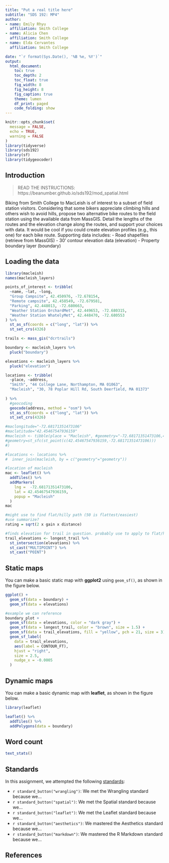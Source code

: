 ```yaml
---
title: "Put a real title here"
subtitle: "SDS 192: MP4"
author: 
- name: Emily Rhyu
  affiliation: Smith College
- name: Alicia Chen
  affiliation: Smith College
- name: Elda Cervantes
  affiliation: Smith College

date: "`r format(Sys.Date(), '%B %e, %Y')`"
output:
  html_document:
    toc: true
    toc_depth: 2
    toc_float: true
    fig_width: 8
    fig_height: 8
    fig_caption: true
    theme: lumen
    df_print: paged
    code_folding: show
---
```


```r
knitr::opts_chunk$set(
  message = FALSE,
  echo = TRUE,
  warning = FALSE
)
library(tidyverse)
library(sds192)
library(sf)
library(tidygeocoder)
```

## Introduction

> READ THE INSTRUCTIONS: https://beanumber.github.io/sds192/mod_spatial.html

Biking from Smith College to MacLeish is of interest to a subset of field station visitors. Considering that some bikers appreciate climbing hills and others wish to avoid hills, propose two alternative bike routes to the field station using the available data from MassGIS. Detail the lengths of the routes and the elevation change along the routes, and support your choices with data. It would be cool if you could create elevation profiles (e.g., this one) for each bike route.
Supporting data includes:
- Road shapefiles (retrieve from MassGIS)
- 30’ contour elevation data (elevation)
- Property boundary layer (boundary)


## Loading the data

```r
library(macleish)
names(macleish_layers)
```

```r
points_of_interest <- tribble(
  ~name, ~lat, ~long,
  "Group Campsite", 42.450976, -72.678154, 
  "Remote campsite", 42.458549, -72.679581,
  "Parking", 42.448013, -72.680663,
  "Weather Station OrchardMet", 42.449653, -72.680315,
  "Weather Station WhatelyMet", 42.448470, -72.680553
) %>%
  st_as_sf(coords = c("long", "lat")) %>%
  st_set_crs(4326)
```

```r
trails <- mass_gis("dcrtrails")

boundary <- macleish_layers %>%
  pluck("boundary")

elevations <- macleish_layers %>%
  pluck("elevation")
```

```r
locations <- tribble(
  ~place, ~address, 
  "Smith", "44 College Lane, Northampton, MA 01063",
  "Macleish", "30, 78 Poplar Hill Rd, South Deerfield, MA 01373"
  
) %>%
  #geocoding
  geocode(address, method = "osm") %>%
  st_as_sf(coords = c("long", "lat")) %>%
  st_set_crs(4326)

#maclongitude="-72.68171351473106"
#maclatitude="42.45467547936159"
#macleish <- tibble(place = "Macleish", #geometry="-72.68171351473106,42.45467547936159"
#geometry=st_sfc(st_point(c(42.45467547936159,-72.68171351473106)))
#)

#locations <- locations %>% 
#  inner_join(macleish, by = c("geometry"="geometry"))
```

```r
#location of macleish
mac <- leaflet() %>%
  addTiles() %>%
  addMarkers(
    lng =  -72.68171351473106,
    lat = 42.45467547936159,
    popup = "Macleish"
  )
mac
```


```r
#might use to find flat/hilly path (50 is flattest/easiest)
#use summarize?
rating = sqrt(2 x gain x distance)

#finds elevation for trail in question. probably use to apply to flat/hilly trails found from equation above and make elevation profile
trail_elevations <- longest_trail %>%
  st_intersection(elevations) %>%
  st_cast("MULTIPOINT") %>%
  st_cast("POINT")
```



## Static maps

You can make a basic static map with **ggplot2** using `geom_sf()`, as shown in the figure below.

```r

ggplot() +
  geom_sf(data = boundary) +
  geom_sf(data = elevations)
```

```r
#example we can reference
boundary_plot +
  geom_sf(data = elevations, color = "dark gray") + 
  geom_sf(data = longest_trail, color = "brown", size = 1.5) + 
  geom_sf(data = trail_elevations, fill = "yellow", pch = 21, size = 3) + 
  geom_sf_label(
    data = trail_elevations, 
    aes(label = CONTOUR_FT), 
    hjust = "right", 
    size = 2.5,
    nudge_x = -0.0005
  )
```


## Dynamic maps

You can make a basic dynamic map with **leaflet**, as shown in the figure below.

```r
library(leaflet)

leaflet() %>%
  addTiles() %>%
  addPolygons(data = boundary)
```



## Word count

```r
text_stats()
```

## Standards

In this assignment, we attempted the following [standards](https://beanumber.github.io/sds192/standards.html):

- `r standard_button("wrangling")`: We met the Wrangling standard because we...
- `r standard_button("spatial")`: We met the Spatial standard because we...
- `r standard_button("leaflet")`: We met the Leaflet standard because we...
- `r standard_button("aesthetics")`: We mastered the Aesthetics standard because we...
- `r standard_button("markdown")`: We mastered the R Markdown standard because we...

## References
